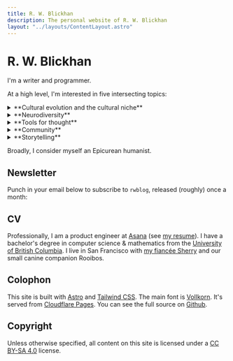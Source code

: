 ```yaml
---
title: R. W. Blickhan
description: The personal website of R. W. Blickhan
layout: "../layouts/ContentLayout.astro"
---
```


# R. W. Blickhan

I'm a writer and programmer.

At a high level, I'm interested in five intersecting topics:

<details>
    <summary>**Cultural evolution and the cultural niche**</summary>
    *The Secrets of Our Success* took my head off and screwed it on slightly different.
    As a result, I've been deeply impacted by cultural and biological anthropology.
    - How does culture broadly impact our day-to-day life? How does it impact our tool use, our relationships, our thought?
    - How do cultures differ across space and time? How does culture change over time and why?
    - How can we use knowledge of cultural evolution and socialization to our advantage?
</details>
<details>
    <summary>**Neurodiversity**</summary>
    I am bipolar and consider myself neurodivergent.
    - How does neurodivergence and mental illness affect my life and others' lives?
    - How have neurodiversity and neurodivergent individuals impacted history and culture?
    - How do we build tools and form practices to support neurodivergent individuals?
</details>
<details>
    <summary>**Tools for thought**</summary>
    I keep a [reading list](/misc/tools-for-thought-reading-recs) of my favorite writers working in this space.
    - How do we build more "bicycles for the mind"?
    - What are novel ways of interacting with our computers?
    - How do we make it easier to write clean, correct code?
</details>
<details>
    <summary>**Community**</summary>
    - How do we generate conviviality and "scenius"?
    - How do communities differ from markets?
    - How can we use Dunbar's number to our advantage?
</details>
<details>
    <summary>**Storytelling**</summary>
    - Why do we tell stories?
    - How do good stories "work"?
    - How do we intentionally practice storytelling?
</details>

Broadly, I consider myself an Epicurean humanist.

## Newsletter

Punch in your email below to subscribe to `rwblog`, released (roughly) once a month:


<Email />

## CV

Professionally, I am a product engineer at [Asana](https://asana.com/) (see [my resume](/resume.pdf)).
I have a bachelor's degree in computer science & mathematics from the [University of British Columbia](https://www.ubc.ca/).
I live in San Francisco with [my fiancée Sherry](http://sherryyuan.me) and our small canine companion Rooibos.

## Colophon

This site is built with [Astro](https://astro.build) and [Tailwind CSS](https://tailwindcss.com).
The main font is [Vollkorn](http://vollkorn-typeface.com).
It's served from [Cloudflare Pages](https://pages.cloudflare.com).
You can see the full source on [Github](https://github.com/rwblickhan/astro-rwblickhan.org).

## Copyright

Unless otherwise specified, all content on this site is licensed under a [CC BY-SA 4.0](https://creativecommons.org/licenses/by-sa/4.0/) license.
